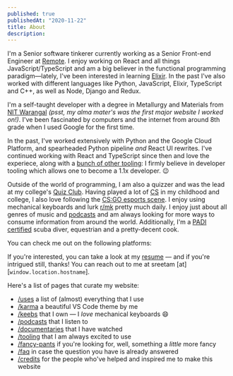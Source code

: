 ```yaml
---
published: true
publishedAt: "2020-11-22"
title: About
description:
---
```


I'm a Senior software tinkerer currently working as a Senior Front-end Engineer at [Remote](https://remote.com). I enjoy working on React and all things JavaScript/TypeScript and am a big believer in the functional programming paradigm—lately, I've been interested in learning [Elixir](https://elixir-lang.org). In the past I've also worked with different languages like Python, JavaScript, Elixir, TypeScript and C++, as well as Node, Django and Redux.

I'm a self-taught developer with a degree in Metallurgy and Materials from [NIT Warangal](https://www.nitw.ac.in) _(psst, my alma mater's was the first major website I worked on!)_. I've been fascinated by computers and the internet from around 8th grade when I used Google for the first time.

In the past, I've worked extensively with Python and the Google Cloud Platform, and spearheaded Python pipeline _and_ React UI rewrites. I've continued working with React and TypeScript since then and love the experiece, along with a [bunch of other tooling](/tooling): I firmly believe in developer tooling which allows one to become a 1.1x developer. 😉

Outside of the world of programming, I am also a quizzer and was the lead at my college's [Quiz Club](https://www.facebook.com/qcnitw). Having played a lot of [CS](https://blog.counter-strike.net) in my childhood and college, I also love following the [CS:GO esports scene](https://www.hltv.org). I enjoy using mechanical keyboards and lurk [r/mk](https://www.reddit.com/r/MechanicalKeyboards) pretty much daily. I enjoy just about all genres of music and [podcasts](/podcasts) and am always looking for more ways to consume information from around the world. Additionally, I'm a [PADI certified](https://www.padi.com) scuba diver, equestrian and a pretty-decent cook.

You can check me out on the following platforms:

<ExternalLinksOverlay />

If you're interested, you can take a look at my [resume](/resume.pdf) — and if you're intrigued still, thanks! You can reach out to me at sreetam [at] [`window.location.hostname`].

Here's a list of pages that curate my website:

- [/uses](/uses) a list of (almost) everything that I use
- [/karma](/karma) a beautiful VS Code theme by me
- [/keebs](/keebs) that I own — I _love_ mechanical keyboards 😄
- [/podcasts](/podcasts) that I listen to
- [/documentaries](/documentaries) that I have watched
- [/tooling](/tooling) that I am always excited to use
- [/fancy-pants](/fancy-pants) if you're looking for, well, something a _little_ more fancy
- [/faq](/faq) in case the question you have is already answered
- [/credits](/credits) for the people who've helped and inspired me to make this website
